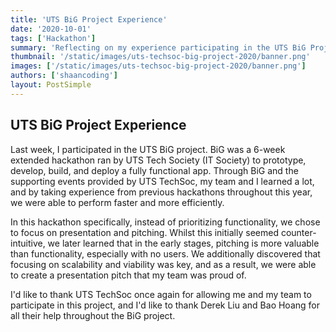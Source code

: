 ```yaml
---
title: 'UTS BiG Project Experience'
date: '2020-10-01'
tags: ['Hackathon']
summary: 'Reflecting on my experience participating in the UTS BiG Project and the lessons learned about prioritizing presentation and pitching over functionality.'
thumbnail: '/static/images/uts-techsoc-big-project-2020/banner.png'
images: ['/static/images/uts-techsoc-big-project-2020/banner.png']
authors: ['shaancoding']
layout: PostSimple
---
```


## UTS BiG Project Experience

Last week, I participated in the UTS BiG project. BiG was a 6-week extended hackathon ran by UTS Tech Society (IT Society) to prototype, develop, build, and deploy a fully functional app. Through BiG and the supporting events provided by UTS TechSoc, my team and I learned a lot, and by taking experience from previous hackathons throughout this year, we were able to perform faster and more efficiently.

In this hackathon specifically, instead of prioritizing functionality, we chose to focus on presentation and pitching. Whilst this initially seemed counter-intuitive, we later learned that in the early stages, pitching is more valuable than functionality, especially with no users. We additionally discovered that focusing on scalability and viability was key, and as a result, we were able to create a presentation pitch that my team was proud of.

I'd like to thank UTS TechSoc once again for allowing me and my team to participate in this project, and I'd like to thank Derek Liu and Bao Hoang for all their help throughout the BiG project.
